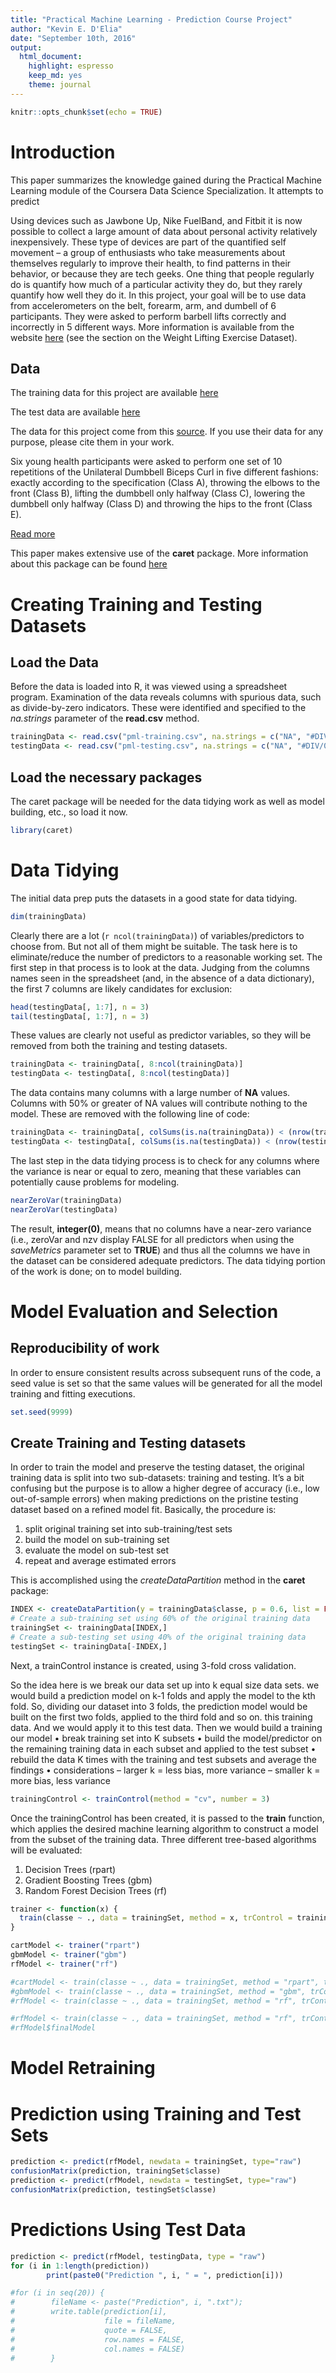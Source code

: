 ```yaml
---
title: "Practical Machine Learning - Prediction Course Project"
author: "Kevin E. D'Elia"
date: "September 10th, 2016"
output: 
  html_document: 
    highlight: espresso
    keep_md: yes
    theme: journal
---
```


```r
knitr::opts_chunk$set(echo = TRUE)
```
# Introduction
This paper summarizes the knowledge gained during the Practical Machine Learning module of the Coursera Data Science Specialization.  It attempts to predict

Using devices such as Jawbone Up, Nike FuelBand, and Fitbit it is now possible to collect a large amount of data about personal activity relatively inexpensively. These type of devices are part of the quantified self movement – a group of enthusiasts who take measurements about themselves regularly to improve their health, to find patterns in their behavior, or because they are tech geeks. One thing that people regularly do is quantify how much of a particular activity they do, but they rarely quantify how well they do it. In this project, your goal will be to use data from accelerometers on the belt, forearm, arm, and dumbell of 6 participants. They were asked to perform barbell lifts correctly and incorrectly in 5 different ways. More information is available from the website [here](http://groupware.les.inf.puc-rio.br/har) (see the section on the Weight Lifting Exercise Dataset).

## Data

The training data for this project are available [here](https://d396qusza40orc.cloudfront.net/predmachlearn/pml-training.csv)

The test data are available 
[here](https://d396qusza40orc.cloudfront.net/predmachlearn/pml-testing.csv)

The data for this project come from this [source](http://groupware.les.inf.puc-rio.br/har). If you use their data for any purpose, please cite them in your work.

Six young health participants were asked to perform one set of 10 repetitions of the Unilateral Dumbbell Biceps Curl in five different fashions: exactly according to the specification (Class A), throwing the elbows to the front (Class B), lifting the dumbbell only halfway (Class C), lowering the dumbbell only halfway (Class D) and throwing the hips to the front (Class E).

[Read more](http://groupware.les.inf.puc-rio.br/har#ixzz4Jrvxp2iu)

This paper makes extensive use of the **caret** package.  More information about this package can be found [here](http://topepo.github.io/caret/index.html)

# Creating Training and Testing Datasets
## Load the Data

Before the data is loaded into R, it was viewed using a spreadsheet program.
Examination of the data reveals columns with spurious data, such as divide-by-zero indicators.  These were identified and specified to the _na.strings_ parameter of the **read.csv** method.

```r
trainingData <- read.csv("pml-training.csv", na.strings = c("NA", "#DIV/0!", ""))
testingData <- read.csv("pml-testing.csv", na.strings = c("NA", "#DIV/0!", ""))
```

## Load the necessary packages

The caret package will be needed for the data tidying work as well as model building, etc., so load it now.
```r
library(caret)
```
# Data Tidying
The initial data prep puts the datasets in a good state for data tidying.
```r
dim(trainingData)
```
Clearly there are a lot (`r ncol(trainingData)`) of variables/predictors to choose from.  But not all of them might be suitable.  The task here is to eliminate/reduce the number of predictors to a reasonable working set.  The first step in that process is to look at the data.  Judging from the columns names seen in the spreadsheet (and, in the absence of a data dictionary), the first 7 columns are likely candidates for exclusion:
```r
head(testingData[, 1:7], n = 3)
tail(testingData[, 1:7], n = 3)
```
These values are clearly not useful as predictor variables, so they will be removed from both the training and testing datasets.
```r
trainingData <- trainingData[, 8:ncol(trainingData)]
testingData <- testingData[, 8:ncol(testingData)]
```

The data contains many columns with a large number of **NA** values.  Columns with 50% or greater of NA values will contribute nothing to the model.  These are removed with the following line of code:

```r
trainingData <- trainingData[, colSums(is.na(trainingData)) < (nrow(trainingData) * 0.5)]
testingData <- testingData[, colSums(is.na(testingData)) < (nrow(testingData) * 0.5)]
```

The last step in the data tidying process is to check for any columns where the variance is near or equal to zero, meaning that these variables can potentially cause problems for modeling.
```r
nearZeroVar(trainingData)
nearZeroVar(testingData)
```

The result, **integer(0)**, means that no columns have a near-zero variance (i.e., zeroVar and nzv display FALSE for all predictors when using the _saveMetrics_ parameter set to **TRUE**) and thus all the columns we have in the dataset can be considered adequate predictors.
The data tidying portion of the work is done; on to model building.

# Model Evaluation and Selection

## Reproducibility of work
In order to ensure consistent results across subsequent runs of the code, a seed value is set so that the same values will be generated for all the model training and fitting executions.
```r
set.seed(9999)
```

## Create Training and Testing datasets
In order to train the model and preserve the testing dataset, the original training data is split into two sub-datasets: training and testing.  It's a bit confusing but the purpose is to allow a higher degree of accuracy (i.e., low out-of-sample errors) when making predictions on the pristine testing dataset based on a refined model fit.  Basically, the procedure is:

1. split original training set into sub-training/test sets
2. build the model on sub-training set
3. evaluate the model on sub-test set
4. repeat and average estimated errors

This is accomplished using the _createDataPartition_ method in the **caret** package:

```r
INDEX <- createDataPartition(y = trainingData$classe, p = 0.6, list = FALSE)
# Create a sub-training set using 60% of the original training data
trainingSet <- trainingData[INDEX,]
# Create a sub-testing set using 40% of the original training data
testingSet <- trainingData[-INDEX,]
```



Next, a trainControl instance is created, using 3-fold cross validation.

So the idea here is we break our data set up into k equal size data sets.
we would build a prediction model on k-1 folds and apply the model to the kth fold. So, dividing our dataset into 3 folds, the prediction model would be built on the first two folds, applied to the third fold and so on.
this training data. And we would apply it to this test data. Then we would build a training our model
• break training set into K subsets
• build the model/predictor on the remaining training data in each subset and applied to the test subset
• rebuild the data K times with the training and test subsets and average the findings
• considerations
        – larger k = less bias, more variance
        – smaller k = more bias, less variance
```r
trainingControl <- trainControl(method = "cv", number = 3)
```
Once the trainingControl has been created, it is passed to the **train** function, which applies the desired machine learning algorithm to construct a model from the subset of the training data.
Three different tree-based algorithms will be evaluated:  

1. Decision Trees (rpart)
2. Gradient Boosting Trees (gbm)
3. Random Forest Decision Trees (rf)

```r
trainer <- function(x) {
  train(classe ~ ., data = trainingSet, method = x, trControl = trainingControl)
}
```

```r
cartModel <- trainer("rpart")
gbmModel <- trainer("gbm")
rfModel <- trainer("rf")

#cartModel <- train(classe ~ ., data = trainingSet, method = "rpart", trControl = trainingControl)
#gbmModel <- train(classe ~ ., data = trainingSet, method = "gbm", trControl = trainingControl)
#rfModel <- train(classe ~ ., data = trainingSet, method = "rf", trControl = trainingControl)

#rfModel <- train(classe ~ ., data = trainingSet, method = "rf", trControl = trainingControl)
#rfModel$finalModel
```

# Model Retraining

# Prediction using Training and Test Sets
```r
prediction <- predict(rfModel, newdata = trainingSet, type="raw")
confusionMatrix(prediction, trainingSet$classe)
prediction <- predict(rfModel, newdata = testingSet, type="raw")
confusionMatrix(prediction, testingSet$classe)
```

# Predictions Using Test Data
```r
prediction <- predict(rfModel, testingData, type = "raw")
for (i in 1:length(prediction)) 
        print(paste0("Prediction ", i, " = ", prediction[i]))
```

```r
#for (i in seq(20)) { 
#        fileName <- paste("Prediction", i, ".txt"); 
#        write.table(prediction[i], 
#                    file = fileName, 
#                    quote = FALSE, 
#                    row.names = FALSE, 
#                    col.names = FALSE)
#        }
```